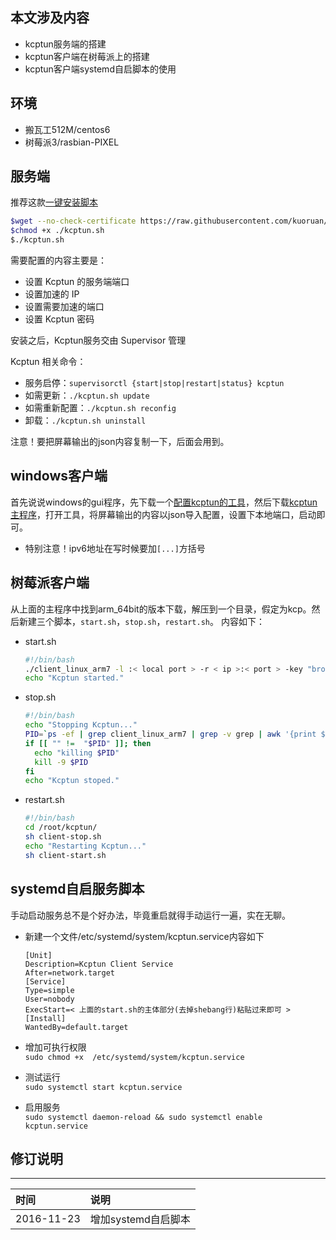 ## 本文涉及内容
- kcptun服务端的搭建
- kcptun客户端在树莓派上的搭建
- kcptun客户端systemd自启脚本的使用

## 环境
- 搬瓦工512M/centos6
- 树莓派3/rasbian-PIXEL

## 服务端
推荐这款[一键安装脚本](http://www.jianshu.com/p/78420fad1481)
```bash
$wget --no-check-certificate https://raw.githubusercontent.com/kuoruan/kcptun_installer/master/kcptun.sh
$chmod +x ./kcptun.sh
$./kcptun.sh
```
需要配置的内容主要是：

- 设置 Kcptun 的服务端端口
- 设置加速的 IP
- 设置需要加速的端口
- 设置 Kcptun 密码

安装之后，Kcptun服务交由 Supervisor 管理

Kcptun 相关命令：

  - 服务启停：`supervisorctl {start|stop|restart|status} kcptun`
  - 如需更新：`./kcptun.sh update`
  - 如需重新配置：`./kcptun.sh reconfig`
  - 卸载：`./kcptun.sh uninstall`

注意！要把屏幕输出的json内容复制一下，后面会用到。

## windows客户端
首先说说windows的gui程序，先下载一个[配置kcptun的工具](https://github.com/dfdragon/kcptun_gclient/releases)，然后下载[kcptun主程序](https://github.com/xtaci/kcptun/releases)，打开工具，将屏幕输出的内容以json导入配置，设置下本地端口，启动即可。

- 特别注意！ipv6地址在写时候要加`[...]`方括号

## 树莓派客户端
从上面的主程序中找到arm_64bit的版本下载，解压到一个目录，假定为kcp。然后新建三个脚本，`start.sh`，`stop.sh`，`restart.sh`。
内容如下：

- start.sh    

    ```bash
    #!/bin/bash
    ./client_linux_arm7 -l :< local port > -r < ip >:< port > -key "bromide-tavern-sewer" -crypt aes -datashard 10 -parityshard 3 -conn 1 -mtu 1350 -sndwnd 1024 -rcvwnd 1024 -dscp 0 -autoexpire 60 -keepalive 10 -sockbuf 4194304 -mode fast > kcptun.log 2>&1 &
    echo "Kcptun started."
    ```
- stop.sh

    ```bash
    #!/bin/bash
    echo "Stopping Kcptun..."
    PID=`ps -ef | grep client_linux_arm7 | grep -v grep | awk '{print $2}'`
    if [[ "" !=  "$PID" ]]; then
      echo "killing $PID"
      kill -9 $PID
    fi
    echo "Kcptun stoped."
    ```
- restart.sh
    ```bash
    #!/bin/bash
    cd /root/kcptun/
    sh client-stop.sh
    echo "Restarting Kcptun..."
    sh client-start.sh
    ```

## systemd自启服务脚本
手动启动服务总不是个好办法，毕竟重启就得手动运行一遍，实在无聊。  

- 新建一个文件/etc/systemd/system/kcptun.service内容如下

    ```shell
    [Unit]
    Description=Kcptun Client Service
    After=network.target
    [Service]
    Type=simple
    User=nobody
    ExecStart=< 上面的start.sh的主体部分(去掉shebang行)粘贴过来即可 >
    [Install]
    WantedBy=default.target
    ```

- 增加可执行权限  
`sudo chmod +x  /etc/systemd/system/kcptun.service`
- 测试运行  
`sudo systemctl start kcptun.service`
- 启用服务  
`sudo systemctl daemon-reload && sudo systemctl enable kcptun.service`

## 修订说明
----------
时间 | 说明  
:----|:--------
2016-11-23|增加systemd自启脚本